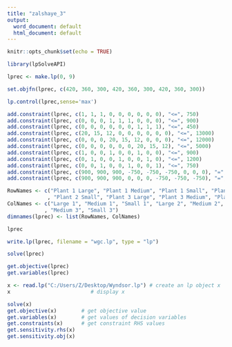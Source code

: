 ---
title: "zalshaye_3"
output:
  word_document: default
  html_document: default
---

```{r setup, include=FALSE}
knitr::opts_chunk$set(echo = TRUE)

library(lpSolveAPI)

lprec <- make.lp(0, 9)

set.objfn(lprec, c(420, 360, 300, 420, 360, 300, 420, 360, 300))

lp.control(lprec,sense='max')

add.constraint(lprec, c(1, 1, 1, 0, 0, 0, 0, 0, 0), "<=", 750)
add.constraint(lprec, c(0, 0, 0, 1, 1, 1, 0, 0, 0), "<=", 900)
add.constraint(lprec, c(0, 0, 0, 0, 0, 0, 1, 1, 1), "<=", 450)
add.constraint(lprec, c(20, 15, 12, 0, 0, 0, 0, 0, 0), "<=", 13000)
add.constraint(lprec, c(0, 0, 0, 20, 15, 12, 0, 0, 0), "<=", 12000)
add.constraint(lprec, c(0, 0, 0, 0, 0, 0, 20, 15, 12), "<=", 5000)
add.constraint(lprec, c(1, 0, 0, 1, 0, 0, 1, 0, 0), "<=", 900)
add.constraint(lprec, c(0, 1, 0, 0, 1, 0, 0, 1, 0), "<=", 1200)
add.constraint(lprec, c(0, 0, 1, 0, 0, 1, 0, 0, 1), "<=", 750)
add.constraint(lprec, c(900, 900, 900, -750, -750, -750, 0, 0, 0), "=", 0)
add.constraint(lprec, c(900, 900, 900, 0, 0, 0, -750, -750, -750), "=", 0)

RowNames <- c("Plant 1 Large", "Plant 1 Medium", "Plant 1 Small", "Plant 2 Large", "Plant 2 Medium"
             , "Plant 2 Small", "Plant 3 Large", "Plant 3 Medium", "Plant 3 Small", "Eleven", "Twelve")
ColNames <- c("Large 1", "Medium 1", "Small 1", "Large 2", "Medium 2", "Small 2", "Large 3"
            , "Medium 3", "Small 3")
dimnames(lprec) <- list(RowNames, ColNames)

lprec

write.lp(lprec, filename = "wgc.lp", type = "lp")

solve(lprec)

get.objective(lprec)
get.variables(lprec)

x <- read.lp("C:/Users/Z/Desktop/Wyndsor.lp") # create an lp object x
x                          # display x

solve(x)
get.objective(x)        # get objective value
get.variables(x)        # get values of decision variables
get.constraints(x)      # get constraint RHS values
get.sensitivity.rhs(x)
get.sensitivity.obj(x)

```